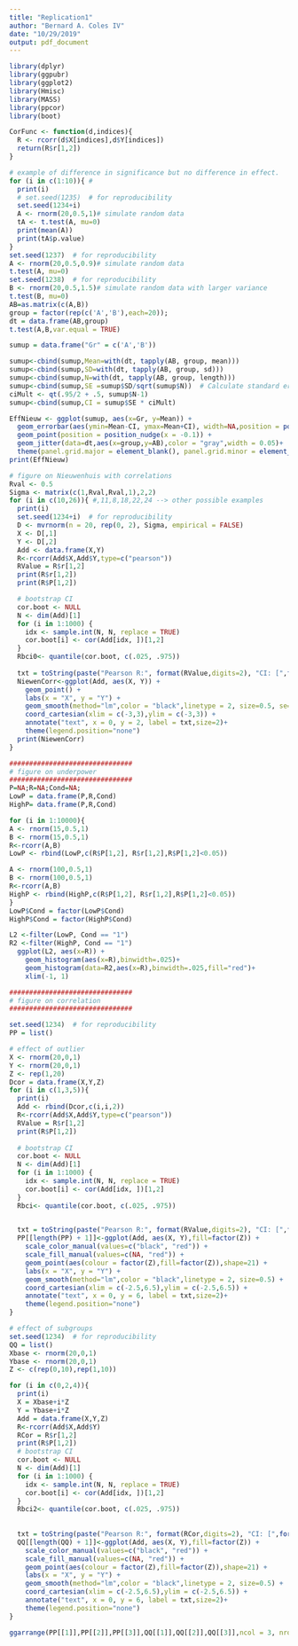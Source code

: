 ```yaml
---
title: "Replication1"
author: "Bernard A. Coles IV"
date: "10/29/2019"
output: pdf_document
---
```


```r
library(dplyr)
library(ggpubr)
library(ggplot2)
library(Hmisc)
library(MASS)
library(ppcor)
library(boot)
```

```r
CorFunc <- function(d,indices){
  R <- rcorr(d$X[indices],d$Y[indices])
  return(R$r[1,2])
}

# example of difference in significance but no difference in effect.
for (i in c(1:10)){ #
  print(i)
  # set.seed(1235)  # for reproducibility
  set.seed(1234+i)
  A <- rnorm(20,0.5,1)# simulate random data
  tA <- t.test(A, mu=0)
  print(mean(A))
  print(tA$p.value)
}
set.seed(1237)  # for reproducibility
A <- rnorm(20,0.5,0.9)# simulate random data
t.test(A, mu=0)
set.seed(1238)  # for reproducibility
B <- rnorm(20,0.5,1.5)# simulate random data with larger variance
t.test(B, mu=0)
AB=as.matrix(c(A,B))
group = factor(rep(c('A','B'),each=20));
dt = data.frame(AB,group)
t.test(A,B,var.equal = TRUE)

sumup = data.frame("Gr" = c('A','B'))

sumup<-cbind(sumup,Mean=with(dt, tapply(AB, group, mean)))
sumup<-cbind(sumup,SD=with(dt, tapply(AB, group, sd)))
sumup<-cbind(sumup,N=with(dt, tapply(AB, group, length)))
sumup<-cbind(sumup,SE =sumup$SD/sqrt(sumup$N))  # Calculate standard error of the mean
ciMult <- qt(.95/2 + .5, sumup$N-1)
sumup<-cbind(sumup,CI = sumup$SE * ciMult)

EffNieuw <- ggplot(sumup, aes(x=Gr, y=Mean)) + 
  geom_errorbar(aes(ymin=Mean-CI, ymax=Mean+CI), width=NA,position = position_nudge(x = -0.1)) +
  geom_point(position = position_nudge(x = -0.1)) +
  geom_jitter(data=dt,aes(x=group,y=AB),color = "gray",width = 0.05)+ 
  theme(panel.grid.major = element_blank(), panel.grid.minor = element_blank(),panel.background = element_blank(), axis.line = element_line(colour = "black"))
print(EffNieuw)
```

```r
# figure on Nieuwenhuis with correlations
Rval <- 0.5
Sigma <- matrix(c(1,Rval,Rval,1),2,2)
for (i in c(10,26)){ #,11,8,18,22,24 --> other possible examples
  print(i)
  set.seed(1234+i)  # for reproducibility
  D <- mvrnorm(n = 20, rep(0, 2), Sigma, empirical = FALSE)
  X <- D[,1]
  Y <- D[,2]
  Add <- data.frame(X,Y)
  R<-rcorr(Add$X,Add$Y,type=c("pearson"))
  RValue = R$r[1,2]
  print(R$r[1,2])
  print(R$P[1,2])

  # bootstrap CI
  cor.boot <- NULL
  N <- dim(Add)[1]
  for (i in 1:1000) {
    idx <- sample.int(N, N, replace = TRUE) 
    cor.boot[i] <- cor(Add[idx, ])[1,2] 
  }
  Rbci0<- quantile(cor.boot, c(.025, .975))
  
  txt = toString(paste("Pearson R:", format(RValue,digits=2), "CI: [",format( Rbci0[1],digits=2),",",format(Rbci0[2],digits=2) ,"]"))
  NiewenCorr<-ggplot(Add, aes(X, Y)) +
    geom_point() + 
    labs(x = "X", y = "Y") +
    geom_smooth(method="lm",color = "black",linetype = 2, size=0.5, se=FALSE) +
    coord_cartesian(xlim = c(-3,3),ylim = c(-3,3)) +
    annotate("text", x = 0, y = 2, label = txt,size=2)+
    theme(legend.position="none")
  print(NiewenCorr)
}
```

```r
###############################
# figure on underpower
###############################
P=NA;R=NA;Cond=NA;
LowP = data.frame(P,R,Cond)
HighP= data.frame(P,R,Cond)

for (i in 1:10000){
A <- rnorm(15,0.5,1)
B <- rnorm(15,0.5,1)
R<-rcorr(A,B)
LowP <- rbind(LowP,c(R$P[1,2], R$r[1,2],R$P[1,2]<0.05))

A <- rnorm(100,0.5,1)
B <- rnorm(100,0.5,1)
R<-rcorr(A,B)
HighP <- rbind(HighP,c(R$P[1,2], R$r[1,2],R$P[1,2]<0.05))
}
LowP$Cond = factor(LowP$Cond)
HighP$Cond = factor(HighP$Cond)

L2 <-filter(LowP, Cond == "1")
R2 <-filter(HighP, Cond == "1")
  ggplot(L2, aes(x=R)) + 
    geom_histogram(aes(x=R),binwidth=.025)+
    geom_histogram(data=R2,aes(x=R),binwidth=.025,fill="red")+
    xlim(-1, 1)
```

```r
###############################
# figure on correlation
###############################

set.seed(1234)  # for reproducibility
PP = list()

# effect of outlier
X <- rnorm(20,0,1)
Y <- rnorm(20,0,1)
Z <- rep(1,20)
Dcor = data.frame(X,Y,Z)
for (i in c(1,3,5)){
  print(i)
  Add <- rbind(Dcor,c(i,i,2))
  R<-rcorr(Add$X,Add$Y,type=c("pearson"))
  RValue = R$r[1,2]
  print(R$P[1,2])
  
  # bootstrap CI
  cor.boot <- NULL
  N <- dim(Add)[1]
  for (i in 1:1000) {
    idx <- sample.int(N, N, replace = TRUE) 
    cor.boot[i] <- cor(Add[idx, ])[1,2] 
  }
  Rbci<- quantile(cor.boot, c(.025, .975))
  

  txt = toString(paste("Pearson R:", format(RValue,digits=2), "CI: [",format( Rbci[1],digits=2),",",format(Rbci[2],digits=2) ,"]"))
  PP[[length(PP) + 1]]<-ggplot(Add, aes(X, Y),fill=factor(Z)) +
    scale_color_manual(values=c("black", "red")) +
    scale_fill_manual(values=c(NA, "red")) +
    geom_point(aes(colour = factor(Z),fill=factor(Z)),shape=21) + 
    labs(x = "X", y = "Y") +
    geom_smooth(method="lm",color = "black",linetype = 2, size=0.5) +
    coord_cartesian(xlim = c(-2.5,6.5),ylim = c(-2.5,6.5)) +
    annotate("text", x = 0, y = 6, label = txt,size=2)+
    theme(legend.position="none")
}

```

```r
# effect of subgroups
set.seed(1234)  # for reproducibility
QQ = list()
Xbase <- rnorm(20,0,1)
Ybase <- rnorm(20,0,1)
Z <- c(rep(0,10),rep(1,10))

for (i in c(0,2,4)){
  print(i)
  X = Xbase+i*Z
  Y = Ybase+i*Z
  Add = data.frame(X,Y,Z)
  R<-rcorr(Add$X,Add$Y)
  RCor = R$r[1,2]
  print(R$P[1,2])
  # bootstrap CI
  cor.boot <- NULL
  N <- dim(Add)[1]
  for (i in 1:1000) {
    idx <- sample.int(N, N, replace = TRUE) 
    cor.boot[i] <- cor(Add[idx, ])[1,2] 
  }
  Rbci2<- quantile(cor.boot, c(.025, .975))
  
  
  txt = toString(paste("Pearson R:", format(RCor,digits=2), "CI: [",format( Rbci2[1],digits=2),",",format(Rbci2[2],digits=2) ,"]"))
  QQ[[length(QQ) + 1]]<-ggplot(Add, aes(X, Y),fill=factor(Z)) +
    scale_color_manual(values=c("black", "red")) +
    scale_fill_manual(values=c(NA, "red")) +
    geom_point(aes(colour = factor(Z),fill=factor(Z)),shape=21) + 
    labs(x = "X", y = "Y") +
    geom_smooth(method="lm",color = "black",linetype = 2, size=0.5) +
    coord_cartesian(xlim = c(-2.5,6.5),ylim = c(-2.5,6.5)) +
    annotate("text", x = 0, y = 6, label = txt,size=2)+
    theme(legend.position="none")
}

ggarrange(PP[[1]],PP[[2]],PP[[3]],QQ[[1]],QQ[[2]],QQ[[3]],ncol = 3, nrow = 2,labels = c("A","B","C","D","E","F"))
```



